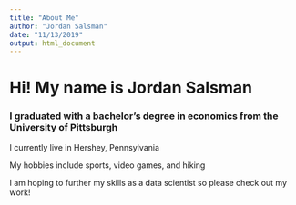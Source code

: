 ```yaml
---
title: "About Me"
author: "Jordan Salsman"
date: "11/13/2019"
output: html_document
---
```


# Hi! My name is Jordan Salsman

### I graduated with a bachelor's degree in economics from the University of Pittsburgh

I currently live in Hershey, Pennsylvania  

My hobbies include sports, video games, and hiking  

I am hoping to further my skills as a data scientist so please check out my work!  

